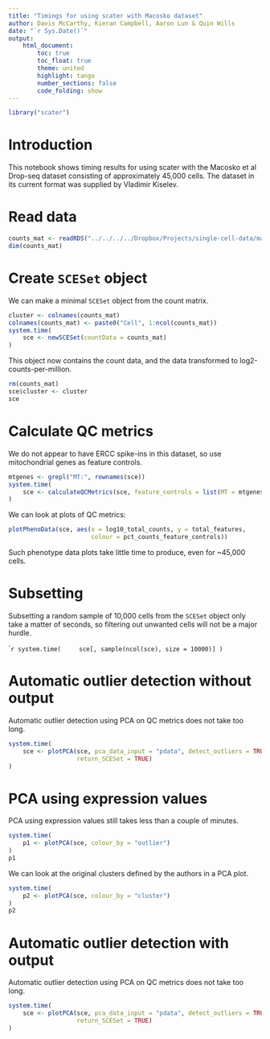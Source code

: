 ```yaml
---
title: "Timings for using scater with Macosko dataset"
author: Davis McCarthy, Kieran Campbell, Aaron Lun & Quin Wills
date: "`r Sys.Date()`"
output: 
    html_document:
        toc: true
        toc_float: true
        theme: united
        highlight: tango
        number_sections: false
        code_folding: show
---
```


```r
library("scater")
```

# Introduction

This notebook shows timing results for using scater with the Macosko et al Drop-seq dataset consisting of approximately 45,000 cells. The dataset in its current format was supplied by Vladimir Kiselev.

# Read data

```r
counts_mat <- readRDS("../../../../Dropbox/Projects/single-cell-data/macosko2015/macosko_norm.rds")
dim(counts_mat)
```

# Create `SCESet` object

We can make a minimal `SCESet` object from the count matrix.

```r
cluster <- colnames(counts_mat)
colnames(counts_mat) <- paste0("Cell", 1:ncol(counts_mat))
system.time(
    sce <- newSCESet(countData = counts_mat)
)
```

This object now contains the count data, and the data transformed to log2-counts-per-million.

```r
rm(counts_mat)
sce$cluster <- cluster
sce
```

# Calculate QC metrics

We do not appear to have ERCC spike-ins in this dataset, so use mitochondrial genes as feature controls.

```r
mtgenes <- grepl("MT:", rownames(sce))
system.time(
    sce <- calculateQCMetrics(sce, feature_controls = list(MT = mtgenes))
)
```

We can look at plots of QC metrics:

```r
plotPhenoData(sce, aes(x = log10_total_counts, y = total_features, 
                       colour = pct_counts_feature_controls))
```

Such phenotype data plots take little time to produce, even for ~45,000 cells.

# Subsetting

Subsetting a random sample of 10,000 cells from the `SCESet` object only take a matter of seconds, so filtering out unwanted cells will not be a major hurdle.

````r
system.time(
    sce[, sample(ncol(sce), size = 10000)]
)
```

# Automatic outlier detection without output

Automatic outlier detection using PCA on QC metrics does not take too long.

```r
system.time(
    sce <- plotPCA(sce, pca_data_input = "pdata", detect_outliers = TRUE,
                   return_SCESet = TRUE)
)
```

# PCA using expression values

PCA using expression values still takes less than a couple of minutes.

```r
system.time(
    p1 <- plotPCA(sce, colour_by = "outlier")
)
p1
```

We can look at the original clusters defined by the authors in a PCA plot.

```r
system.time(
    p2 <- plotPCA(sce, colour_by = "cluster")
)
p2
```


# Automatic outlier detection with output

Automatic outlier detection using PCA on QC metrics does not take too long.

```r
system.time(
    sce <- plotPCA(sce, pca_data_input = "pdata", detect_outliers = TRUE,
                   return_SCESet = TRUE)
)
```


